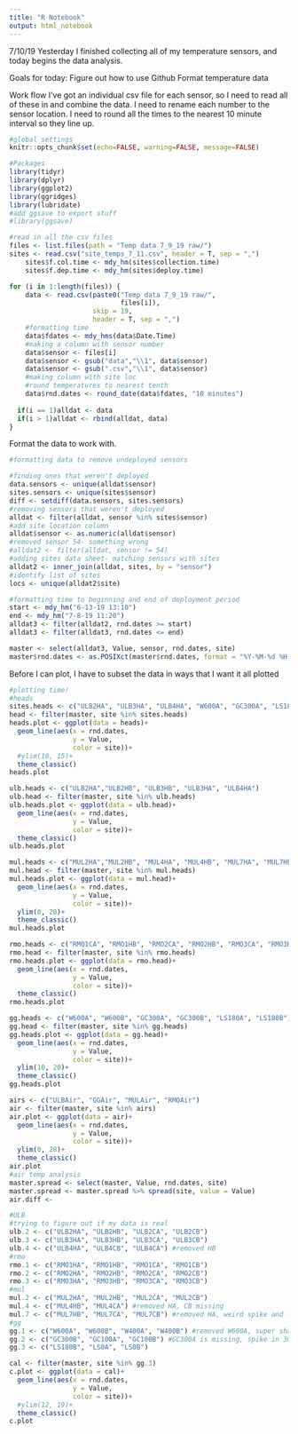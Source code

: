 ```yaml
---
title: "R Notebook"
output: html_notebook
---
```

7/10/19
Yesterday I finished collecting all of my temperature sensors, and today begins the data analysis. 

Goals for today:
  Figure out how to use Github
  Format temperature data

Work flow
I've got an individual csv file for each sensor, so I need to read all of these in and combine the data. I need to rename each number to the sensor location. I need to round all the times to the nearest 10 minute interval so they line up.

```r
#global settings
knitr::opts_chunk$set(echo=FALSE, warning=FALSE, message=FALSE)
```

```r
#Packages
library(tidyr)
library(dplyr)
library(ggplot2)
library(ggridges)
library(lubridate)
#add ggsave to export stuff
#library(ggsave)
```

```r
#read in all the csv files
files <- list.files(path = "Temp data 7_9_19 raw/")
sites <- read.csv("site_temps_7_11.csv", header = T, sep = ",")
    sites$f.col.time <- mdy_hm(sites$collection.time)
    sites$f.dep.time <- mdy_hm(sites$deploy.time)

for (i in 1:length(files)) {
    data <- read.csv(paste0("Temp data 7_9_19 raw/",
                            files[i]), 
                     skip = 19, 
                     header = T, sep = ",")
    #formatting time
    data$fdates <- mdy_hms(data$Date.Time)
    #making a column with sensor number
    data$sensor <- files[i]
    data$sensor <- gsub("data","\\1", data$sensor)
    data$sensor <- gsub(".csv","\\1", data$sensor)
    #making column with site loc
    #round temperatures to nearest tenth
    data$rnd.dates <- round_date(data$fdates, "10 minutes")
  
  if(i == 1)alldat <- data                 
  if(i > 1)alldat <- rbind(alldat, data)
}

```

Format the data to work with.
```r
#formatting data to remove undeployed sensors

#finding ones that weren't deployed
data.sensors <- unique(alldat$sensor)
sites.sensors <- unique(sites$sensor)
diff <- setdiff(data.sensors, sites.sensors)
#removing sensors that weren't deployed
alldat <- filter(alldat, sensor %in% sites$sensor)
#add site location column
alldat$sensor <- as.numeric(alldat$sensor)
#removed sensor 54- something wrong
#alldat2 <- filter(alldat, sensor != 54)
#adding sites data sheet- matching sensors with sites
alldat2 <- inner_join(alldat, sites, by = "sensor")
#identify list of sites
locs <- unique(alldat2$site)

#formatting time to beginning and end of deployment period
start <- mdy_hm("6-13-19 13:10")
end <- mdy_hm("7-8-19 11:20")
alldat3 <- filter(alldat2, rnd.dates >= start)
alldat3 <- filter(alldat3, rnd.dates <= end)

master <- select(alldat3, Value, sensor, rnd.dates, site)
master$rnd.dates <- as.POSIXct(master$rnd.dates, format = "%Y-%M-%d %H:%M:%S")

```

Before I can plot, I have to subset the data in ways that I want it all plotted
```r
#plotting time!
#heads
sites.heads <- c("ULB2HA", "ULB3HA", "ULB4HA", "W600A", "GC300A", "LS180A", "MUL2HA", "MUL4HA", "MUL7HA", "RMO1HA", "RMO2HA", "RMO3HA")
head <- filter(master, site %in% sites.heads)
heads.plot <- ggplot(data = heads)+
  geom_line(aes(x = rnd.dates, 
                y = Value,
                color = site))+
  #ylim(10, 15)+
  theme_classic()
heads.plot

ulb.heads <- c("ULB2HA","ULB2HB", "ULB3HB", "ULB3HA", "ULB4HA")
ulb.head <- filter(master, site %in% ulb.heads)
ulb.heads.plot <- ggplot(data = ulb.head)+
  geom_line(aes(x = rnd.dates, 
                y = Value,
                color = site))+
  theme_classic()
ulb.heads.plot

mul.heads <- c("MUL2HA","MUL2HB", "MUL4HA", "MUL4HB", "MUL7HA", "MUL7HB", "MULAir")
mul.head <- filter(master, site %in% mul.heads)
mul.heads.plot <- ggplot(data = mul.head)+
  geom_line(aes(x = rnd.dates,
                y = Value,
                color = site))+
  ylim(0, 20)+
  theme_classic()
mul.heads.plot

rmo.heads <- c("RMO1CA", "RMO1HB", "RMO2CA", "RMO2HB", "RMO3CA", "RMO3HB")
rmo.head <- filter(master, site %in% rmo.heads)
rmo.heads.plot <- ggplot(data = rmo.head)+
  geom_line(aes(x = rnd.dates,
                y = Value,
                color = site))+
  theme_classic()
rmo.heads.plot

gg.heads <- c("W600A", "W600B", "GC300A", "GC300B", "LS180A", "LS180B")
gg.head <- filter(master, site %in% gg.heads)
gg.heads.plot <- ggplot(data = gg.head)+
  geom_line(aes(x = rnd.dates,
                y = Value,
                color = site))+
  ylim(10, 20)+
  theme_classic()
gg.heads.plot

airs <- c("ULBAir", "GGAir", "MULAir", "RMOAir")
air <- filter(master, site %in% airs)
air.plot <- ggplot(data = air)+
  geom_line(aes(x = rnd.dates,
                y = Value,
                color = site))+
  ylim(0, 28)+
  theme_classic()
air.plot
#air temp analysis
master.spread <- select(master, Value, rnd.dates, site)
master.spread <- master.spread %>% spread(site, value = Value)
air.diff <- 
```

```r
#ULB
#trying to figure out if my data is real
ulb.2 <- c("ULB2HA", "ULB2HB", "ULB2CA", "ULB2CB")
ulb.3 <- c("ULB3HA", "ULB3HB", "ULB3CA", "ULB3CB")
ulb.4 <- c("ULB4HA", "ULB4CB", "ULB4CA") #removed HB
#rmo
rmo.1 <- c("RMO1HA", "RMO1HB", "RMO1CA", "RMO1CB")
rmo.2 <- c("RMO2HA", "RMO2HB", "RMO2CA", "RMO2CB")
rmo.3 <- c("RMO3HA", "RMO3HB", "RMO3CA", "RMO3CB")
#mul
mul.2 <- c("MUL2HA", "MUL2HB", "MUL2CA", "MUL2CB")
mul.4 <- c("MUL4HB", "MUL4CA") #removed HA, CB missing
mul.7 <- c("MUL7HB", "MUL7CA", "MUL7CB") #removed HA, weird spike and like downstream- bc of how it goes subsurface bewteen sites I think
#gg
gg.1 <- c("W600A", "W600B", "W400A", "W400B") #removed W600A, super shallow/in sun, weird spike
gg.2 <- c("GC300B", "GC100A", "GC100B") #GC300A is missing, spike in 300B but is visible downstream
gg.3 <- c("LS180B", "LS0A", "LS0B")

cal <- filter(master, site %in% gg.3)
c.plot <- ggplot(data = cal)+
  geom_line(aes(x = rnd.dates,
                y = Value,
                color = site))+
  #ylim(12, 19)+
  theme_classic()
c.plot
```

